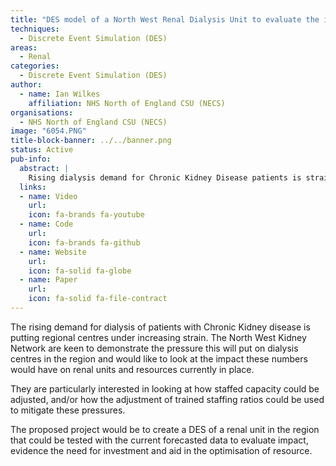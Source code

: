 ```yaml
---
title: "DES model of a North West Renal Dialysis Unit to evaluate the impact of the growing need for in-centre Chronic Kidney Disease dialysis provision"
techniques:
  - Discrete Event Simulation (DES)
areas:
  - Renal
categories:
  - Discrete Event Simulation (DES)
author:
  - name: Ian Wilkes
    affiliation: NHS North of England CSU (NECS)
organisations:
  - NHS North of England CSU (NECS)
image: "6054.PNG"
title-block-banner: ../../banner.png
status: Active
pub-info:
  abstract: |
    Rising dialysis demand for Chronic Kidney Disease patients is straining regional centres. The North West Kidney Network aims to demonstrate this pressure and explore adjusting staffed capacity and training ratios. The project will create a DES model of a renal unit to evaluate impact, justify investment, and optimise resources.
  links:
  - name: Video
    url:
    icon: fa-brands fa-youtube
  - name: Code
    url:
    icon: fa-brands fa-github
  - name: Website
    url:
    icon: fa-solid fa-globe
  - name: Paper
    url:
    icon: fa-solid fa-file-contract
---
```


The rising demand for dialysis of patients with Chronic Kidney disease is putting regional centres under increasing strain. The North West Kidney Network are keen to demonstrate the pressure this will put on dialysis centres in the region and would like to look at the impact these numbers would have on renal units and resources currently in place.

They are particularly interested in looking at how staffed capacity could be adjusted, and/or how the adjustment of trained staffing ratios could be used to mitigate these pressures.

The proposed project would be to create a DES of a renal unit in the region that could be tested with the current forecasted data to evaluate impact, evidence the need for investment and aid in the optimisation of resource.
